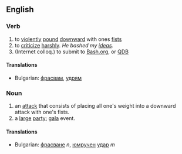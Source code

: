 ==English==

===Verb===
#to [[violent]]ly [[pound]] [[downward]] with ones [[fist]]s
#to [[criticize]] [[harsh]]ly. ''He bashed my [[idea]]s.''
#(Internet colloq.) to submit to [http://bash.org Bash.org], or [http://qdb.us/ QDB]

====Translations====

*Bulgarian: [[фрасвам]], [[удрям]]

===Noun===
#an [[attack]] that consists of placing all one's weight into a downward attack with one's fists.
#a [[large]] [[party]]; [[gala]] event.

====Translations====

*Bulgarian: [[фрасване]] ''n'', [[юмрук|юмручен]] [[удар]] ''m''